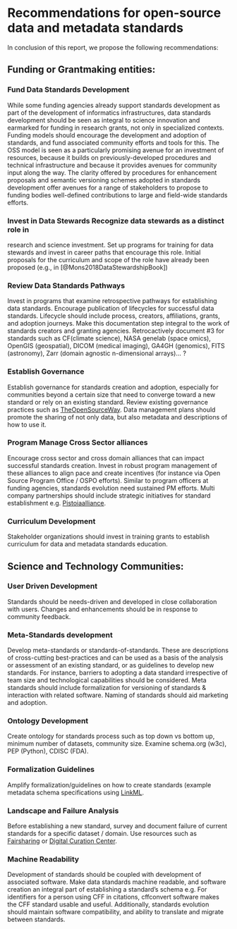 
# Recommendations for open-source data and metadata standards

In conclusion of this report, we propose the following recommendations:

## Funding or Grantmaking entities:

### Fund Data Standards Development

While some funding agencies already support standards development as part of
the development of informatics infrastructures, data standards development
should be seen as integral to science innovation and earmarked for funding in
research grants, not only in specialized contexts. Funding models should
encourage the development and adoption of standards, and fund associated
community efforts and tools for this. The OSS model is seen as a particularly
promising avenue for an investment of resources, because it builds on
previously-developed procedures and technical infrastructure and because it
provides avenues for community input along the way. The clarity offered by
procedures for enhancement proposals and semantic versioning schemes adopted in
standards development offer avenues for a range of stakeholders to propose to
funding bodies well-defined contributions to large and field-wide standards
efforts.

### Invest in Data Stewards Recognize data stewards as a distinct role in
research and science investment. Set up programs for training for data stewards
and invest in career paths that encourage this role. Initial proposals for the
curriculum and scope of the role have already been proposed (e.g., in
[@Mons2018DataStewardshipBook])

### Review Data Standards Pathways

Invest in programs that examine retrospective pathways for establishing data
standards. Encourage publication of lifecycles for successful data standards.
Lifecycle should include process, creators, affiliations, grants, and adoption
journeys. Make this documentation step integral to the work of standards
creators and granting agencies. Retrocactively document #3 for standards such
as CF(climate science), NASA genelab (space omics), OpenGIS (geospatial), DICOM
(medical imaging), GA4GH (genomics), FITS (astronomy), Zarr (domain agnostic
n-dimensional arrays)... ?

### Establish Governance

Establish governance for standards creation and adoption, especially for
communities beyond a certain size that need to converge toward a new standard
or rely on an existing standard. Review existing governance practices such as
[TheOpenSourceWay](https://www.theopensourceway.org/the_open_source_way-guidebook-2.0.html#_project_and_community_governance).
Data management plans should promote the sharing of not only data, but also
metadata and descriptions of how to use it.


### Program Manage Cross Sector alliances

Encourage cross sector and cross domain alliances that can impact successful standards creation. Invest in robust program management of these alliances to align pace and create incentives (for instance via Open Source Program Office / OSPO efforts). Similar to program officers at funding agencies, standards evolution need sustained PM efforts. Multi company partnerships should include strategic initiatives for standard establishment e.g. [Pistoiaalliance](https://www.pistoiaalliance.org/news/press-release-pistoia-alliance-launches-idmp-1-0/).



### Curriculum Development

Stakeholder organizations should invest in training grants to establish curriculum for data and metadata standards education. </ol>


## Science and Technology Communities:

### User Driven Development

Standards should be needs-driven and developed in close collaboration with users. Changes and enhancements should be in response to community feedback.

### Meta-Standards development

Develop meta-standards or standards-of-standards. These are descriptions of cross-cutting best-practices and can be used as a basis of the analysis or assessment of an existing standard, or as guidelines to develop new standards. For instance, barriers to adopting a data standard irrespective of team size and technological capabilities should be considered. Meta standards should include formalization for versioning of standards & interaction with related software. Naming of standards should aid marketing and adoption.

### Ontology Development

Create ontology for standards process such as top down vs bottom up, minimum number of datasets, community size. Examine schema.org (w3c), PEP (Python), CDISC (FDA).


### Formalization Guidelines

Amplify formalization/guidelines on how to create standards (example metadata schema specifications using [LinkML](https://linkml.io).

### Landscape and Failure Analysis

Before establishing a new standard, survey and document failure of current standards for a specific dataset / domain. Use resources such as [Fairsharing](https://fairsharing.org/) or [Digital Curation Center](https://www.dcc.ac.uk/guidance/standards).

### Machine Readability

Development of standards should be coupled with development of associated software. Make data standards machine readable, and software creation an integral part of establishing a standard's schema e.g. For identifiers for a person using CFF in citations, cffconvert software makes the CFF standard usable and useful.
Additionally, standards evolution should maintain software compatibility, and ability to translate and migrate between standards.




